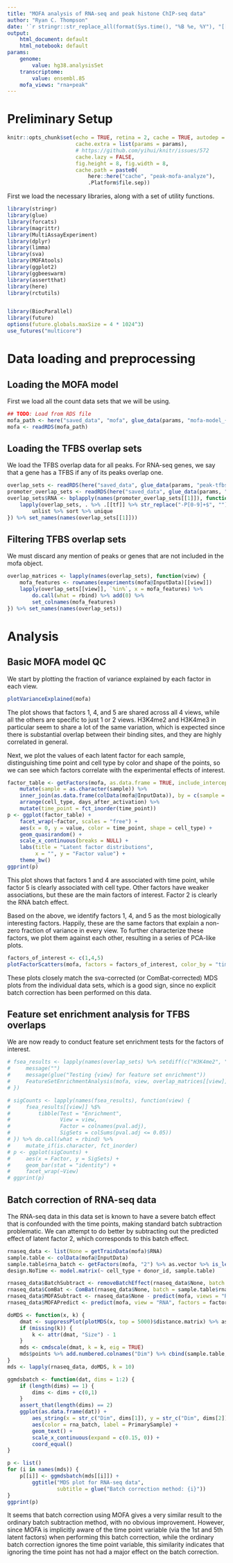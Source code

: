 ```yaml
---
title: "MOFA analysis of RNA-seq and peak histone ChIP-seq data"
author: "Ryan C. Thompson"
date: '`r stringr::str_replace_all(format(Sys.time(), "%B %e, %Y"), "[[:space:]]+", " ")`'
output:
    html_document: default
    html_notebook: default
params:
    genome:
        value: hg38.analysisSet
    transcriptome:
        value: ensembl.85
    mofa_views: "rna+peak"
---
```


# Preliminary Setup

```r
knitr::opts_chunk$set(echo = TRUE, retina = 2, cache = TRUE, autodep = TRUE,
                      cache.extra = list(params = params),
                      # https://github.com/yihui/knitr/issues/572
                      cache.lazy = FALSE,
                      fig.height = 8, fig.width = 8,
                      cache.path = paste0(
                          here::here("cache", "peak-mofa-analyze"),
                          .Platform$file.sep))
```

First we load the necessary libraries, along with a set of utility functions.

```r
library(stringr)
library(glue)
library(forcats)
library(magrittr)
library(MultiAssayExperiment)
library(dplyr)
library(limma)
library(sva)
library(MOFAtools)
library(ggplot2)
library(ggbeeswarm)
library(assertthat)
library(here)
library(rctutils)


library(BiocParallel)
library(future)
options(future.globals.maxSize = 4 * 1024^3)
use_futures("multicore")
```

# Data loading and preprocessing

## Loading the MOFA model

First we load all the count data sets that we will be using.

```r
## TODO: Load from RDS file
mofa_path <- here("saved_data", "mofa", glue_data(params, "mofa-model_{genome}_{transcriptome}_{mofa_views}.RDS"))
mofa <- readRDS(mofa_path)
```

## Loading the TFBS overlap sets

We load the TFBS overlap data for all peaks. For RNA-seq genes, we say that a gene has a TFBS if any of its peaks overlap one.

```r
overlap_sets <- readRDS(here("saved_data", glue_data(params, "peak-tfbs-overlap_{genome}.RDS")))
promoter_overlap_sets <- readRDS(here("saved_data", glue_data(params, "promoter-tfbs-overlap_{genome}_{transcriptome}.RDS")))
overlap_sets$RNA <- bplapply(names(promoter_overlap_sets[[1]]), function(tf) {
    lapply(overlap_sets, . %>% .[[tf]] %>% str_replace("-P[0-9]+$", "")) %>%
        unlist %>% sort %>% unique
}) %>% set_names(names(overlap_sets[[1]]))
```

## Filtering TFBS overlap sets

We must discard any mention of peaks or genes that are not included in the mofa object.

```r
overlap_matrices <- lapply(names(overlap_sets), function(view) {
    mofa_features <- rownames(experiments(mofa@InputData)[[view]])
    lapply(overlap_sets[[view]], `%in%`, x = mofa_features) %>%
        do.call(what = rbind) %>% add(0) %>%
        set_colnames(mofa_features)
}) %>% set_names(names(overlap_sets))
```

# Analysis

## Basic MOFA model QC

We start by plotting the fraction of variance explained by each factor in each view.

```r
plotVarianceExplained(mofa)
```

The plot shows that factors 1, 4, and 5 are shared across all 4 views, while all the others are specific to just 1 or 2 views. H3K4me2 and H3K4me3 in particular seem to share a lot of the same variation, which is expected since there is substantial overlap between their binding sites, and they are highly correlated in general.

Next, we plot the values of each latent factor for each sample, distinguishing time point and cell type by color and shape of the points, so we can see which factors correlate with the experimental effects of interest.

```r
factor_table <- getFactors(mofa, as.data.frame = TRUE, include_intercept = FALSE) %>%
    mutate(sample = as.character(sample)) %>%
    inner_join(as.data.frame(colData(mofa@InputData)), by = c(sample = "PrimarySample")) %>%
    arrange(cell_type, days_after_activation) %>%
    mutate(time_point = fct_inorder(time_point))
p <- ggplot(factor_table) +
    facet_wrap(~factor, scales = "free") +
    aes(x = 0, y = value, color = time_point, shape = cell_type) +
    geom_quasirandom() +
    scale_x_continuous(breaks = NULL) +
    labs(title = "Latent factor distributions",
         x = "", y = "Factor value") +
    theme_bw()
ggprint(p)
```

This plot shows that factors 1 and 4 are associated with time point, while factor 5 is clearly associated with cell type. Other factors have weaker associations, but these are the main factors of interest. Factor 2 is clearly the RNA batch effect.

Based on the above, we identify factors 1, 4, and 5 as the most biologically interesting factors. Happily, these are the same factors that explain a non-zero fraction of variance in every view. To further characterize these factors, we plot them against each other, resulting in a series of PCA-like plots.

```r
factors_of_interest <- c(1,4,5)
plotFactorScatters(mofa, factors = factors_of_interest, color_by = "time_point", shape_by = "cell_type")
```

These plots closely match the sva-corrected (or ComBat-corrected) MDS plots from the individual data sets, which is a good sign, since no explicit batch correction has been performed on this data.

## Feature set enrichment analysis for TFBS overlaps

We are now ready to conduct feature set enrichment tests for the factors of interest.

```r
# fsea_results <- lapply(names(overlap_sets) %>% setdiff(c("H3K4me2", "H3K4me3")) %>% set_names, function(view) {
#     message("")
#     message(glue("Testing {view} for feature set enrichment"))
#     FeatureSetEnrichmentAnalysis(mofa, view, overlap_matrices[[view]])
# })
```

```r
# sigCounts <- lapply(names(fsea_results), function(view) {
#     fsea_results[[view]] %$%
#         tibble(Test = "Enrichment",
#                View = view,
#                Factor = colnames(pval.adj),
#                SigSets = colSums(pval.adj <= 0.05))
# }) %>% do.call(what = rbind) %>%
#     mutate_if(is.character, fct_inorder)
# p <- ggplot(sigCounts) +
#     aes(x = Factor, y = SigSets) +
#     geom_bar(stat = "identity") +
#     facet_wrap(~View)
# ggprint(p)
```

## Batch correction of RNA-seq data

The RNA-seq data in this data set is known to have a severe batch effect that is confounded with the time points, making standard batch subtraction problematic. We can attempt to do better by subtracting out the predicted effect of latent factor 2, which corresponds to this batch effect.

```r
rnaseq_data <- list(None = getTrainData(mofa)$RNA)
sample.table <- colData(mofa@InputData)
sample.table$rna_batch <- getFactors(mofa, "2") %>% as.vector %>% is_less_than(0) %>% ifelse(., "A", "B")
design.NoTime <- model.matrix(~ cell_type + donor_id, sample.table)

rnaseq_data$BatchSubtract <- removeBatchEffect(rnaseq_data$None, batch = sample.table$rna_batch, design = design.NoTime)
rnaseq_data$ComBat <- ComBat(rnaseq_data$None, batch = sample.table$rna_batch, mod = design.NoTime, par.prior = TRUE)
rnaseq_data$MOFASubtract <- rnaseq_data$None - predict(mofa, views = "RNA", factors = "2")$RNA
rnaseq_data$MOFAPredict <- predict(mofa, view = "RNA", factors = factors_of_interest)$RNA

doMDS <- function(x, k) {
    dmat <- suppressPlot(plotMDS(x, top = 5000)$distance.matrix) %>% as.dist
    if (missing(k)) {
        k <- attr(dmat, "Size") - 1
    }
    mds <- cmdscale(dmat, k = k, eig = TRUE)
    mds$points %>% add.numbered.colnames("Dim") %>% cbind(sample.table, .)
}
mds <- lapply(rnaseq_data, doMDS, k = 10)

ggmdsbatch <- function(dat, dims = 1:2) {
    if (length(dims) == 1) {
        dims <- dims + c(0,1)
    }
    assert_that(length(dims) == 2)
    ggplot(as.data.frame(dat)) +
        aes_string(x = str_c("Dim", dims[1]), y = str_c("Dim", dims[2])) +
        aes(color = rna_batch, label = PrimarySample) +
        geom_text() +
        scale_x_continuous(expand = c(0.15, 0)) +
        coord_equal()
}

p <- list()
for (i in names(mds)) {
    p[[i]] <- ggmdsbatch(mds[[i]]) +
        ggtitle("MDS plot for RNA-seq data",
                subtitle = glue("Batch correction method: {i}"))
}
ggprint(p)
```

It seems that batch correction using MOFA gives a very similar result to the ordinary batch subtraction method, with no obvious improvement. However, since MOFA is implicitly aware of the time point variable (via the 1st and 5th latent factors) when performing this batch correction, while the ordinary batch correction ignores the time point variable, this similarity indicates that ignoring the time point has not had a major effect on the batch correction.
